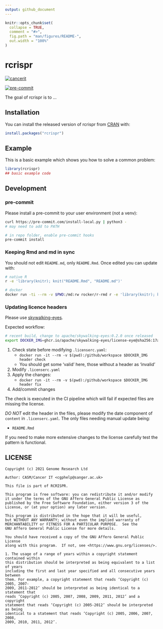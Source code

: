 ```yaml
---
output: github_document
---
```


<!-- README.md is generated from README.Rmd. Please edit that file -->

```r
knitr::opts_chunk$set(
  collapse = TRUE,
  comment = "#>",
  fig.path = "man/figures/README-",
  out.width = "100%"
)
```

# rcrispr

<!-- badges: start -->

[![cancerit](https://circleci.com/gh/cancerit/RCRISPR.svg?style=svg)](https://circleci.com/gh/cancerit/RCRISPR)

[![pre-commit](https://img.shields.io/badge/pre--commit-enabled-brightgreen?logo=pre-commit&logoColor=white)](https://github.com/pre-commit/pre-commit)

<!-- badges: end -->

The goal of rcrispr is to ...

## Installation

You can install the released version of rcrispr from [CRAN](https://CRAN.R-project.org) with:

``` r
install.packages("rcrispr")
```

## Example

This is a basic example which shows you how to solve a common problem:

```r
library(rcrispr)
## basic example code
```

## Development

### pre-commit

Please install a pre-commit to your user environment (not a venv):

```bash
curl https://pre-commit.com/install-local.py | python3 -
# may need to add to PATH

# in repo folder, enable pre-commit hooks
pre-commit install
```

### Keeping Rmd and md in sync

You should not edit `README.md`, only `README.Rmd`.  Once edited you can update with:

```bash
# native R
r -e 'library(knitr); knit("README.Rmd", "README.md")'

# docker
docker run -ti --rm -v $PWD:/md:rw rocker/r-rmd r -e 'library(knitr); knit("/md/README.Rmd", "/md/README.md")'
```

### Updating licence headers

Please use [skywalking-eyes](https://github.com/apache/skywalking-eyes).

Expected workflow:

```bash
# recent build, change to apache/skywalking-eyes:0.2.0 once released
export DOCKER_IMG=ghcr.io/apache/skywalking-eyes/license-eye@sha256:17a4e86591c9908c8e76531943d5522881a82a33580ad7bdf36938517ef25aa9
```

1. Check state before modifying `.licenserc.yaml`:
   - `docker run -it --rm -v $(pwd):/github/workspace $DOCKER_IMG header check`
   - You should get some 'valid' here, those without a header as 'invalid'
1. Modify `.licenserc.yaml`
1. Apply the changes:
   - `docker run -it --rm -v $(pwd):/github/workspace $DOCKER_IMG header fix`
1. Add/commit changes

The check is executed in the CI pipeline which will fail if expected files are missing the license.

*DO NOT* edit the header in the files, please modify the date component of `content` in `.licenserc.yaml`.  The only files needing manual update being:

- `README.Rmd`

If you need to make more extensive changes to the license carefully test the pattern is functional.

## LICENSE

```
Copyright (c) 2021 Genome Research Ltd

Author: CASM/Cancer IT <cgphelp@sanger.ac.uk>

This file is part of RCRISPR.

This program is free software: you can redistribute it and/or modify
it under the terms of the GNU Affero General Public License as
published by the Free Software Foundation, either version 3 of the
License, or (at your option) any later version.

This program is distributed in the hope that it will be useful,
but WITHOUT ANY WARRANTY; without even the implied warranty of
MERCHANTABILITY or FITNESS FOR A PARTICULAR PURPOSE.  See the
GNU Affero General Public License for more details.

You should have received a copy of the GNU Affero General Public License
along with this program.  If not, see <https://www.gnu.org/licenses/>.

1. The usage of a range of years within a copyright statement contained within
this distribution should be interpreted as being equivalent to a list of years
including the first and last year specified and all consecutive years between
them. For example, a copyright statement that reads ‘Copyright (c) 2005, 2007-
2009, 2011-2012’ should be interpreted as being identical to a statement that
reads ‘Copyright (c) 2005, 2007, 2008, 2009, 2011, 2012’ and a copyright
statement that reads ‘Copyright (c) 2005-2012’ should be interpreted as being
identical to a statement that reads ‘Copyright (c) 2005, 2006, 2007, 2008,
2009, 2010, 2011, 2012’.
```
